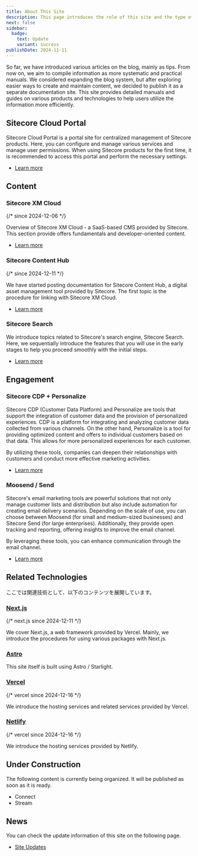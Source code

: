 ```yaml
---
title: About This Site
description: This page introduces the role of this site and the type of information it provides.
next: false
sidebar:
  badge:
    text: Update
    variant: success
publishDate: 2024-11-11
---
```



So far, we have introduced various articles on the blog, mainly as tips. From now on, we aim to compile information as more systematic and practical manuals. We considered expanding the blog system, but after exploring easier ways to create and maintain content, we decided to publish it as a separate documentation site. This site provides detailed manuals and guides on various products and technologies to help users utilize the information more efficiently.

## Sitecore Cloud Portal

Sitecore Cloud Portal is a portal site for centralized management of Sitecore products. Here, you can configure and manage various services and manage user permissions. When using Sitecore products for the first time, it is recommended to access this portal and perform the necessary settings.

- [Learn more](/en/cloud-portal/overview/)

## Content

### Sitecore XM Cloud <Badge text="新着" variant="note" />

{/* since 2024-12-06 */}

Overview of Sitecore XM Cloud - a SaaS-based CMS provided by Sitecore. This section provide offers fundamentals and developer-oriented content.

- [Learn more](/en/xmc/overview/)

### Sitecore Content Hub <Badge text="New" variant="note" />

{/* since 2024-12-11 */}

We have started posting documentation for Sitecore Content Hub, a digital asset management tool provided by Sitecore. The first topic is the procedure for linking with Sitecore XM Cloud.

- [Learn more](/en/ch/connect-for-content-hub/)

### Sitecore Search

We introduce topics related to Sitecore's search engine, Sitecore Search. Here, we sequentially introduce the features that you will use in the early stages to help you proceed smoothly with the initial steps.

- [Learn more](/en/search/overview/)

## Engagement

### Sitecore CDP + Personalize

Sitecore CDP (Customer Data Platform) and Personalize are tools that support the integration of customer data and the provision of personalized experiences. CDP is a platform for integrating and analyzing customer data collected from various channels. On the other hand, Personalize is a tool for providing optimized content and offers to individual customers based on that data. This allows for more personalized experiences for each customer.

By utilizing these tools, companies can deepen their relationships with customers and conduct more effective marketing activities.

- [Learn more](/en/cdp-personalize/overview/)

### Moosend / Send

Sitecore's email marketing tools are powerful solutions that not only manage customer lists and distribution but also include automation for creating email delivery scenarios. Depending on the scale of use, you can choose between Moosend (for small and medium-sized businesses) and Sitecore Send (for large enterprises). Additionally, they provide open tracking and reporting, offering insights to improve the email channel.

By leveraging these tools, you can enhance communication through the email channel.

- [Learn more](/en/send/overview/)

## Related Technologies <Badge text="Update" variant="note" />

ここでは関連技術として、以下のコンテンツを展開しています。

### [Next.js](/en/nextjs/overview/) <Badge text="New" variant="note" />

{/* next.js since 2024-12-11 */}

We cover Next.js, a web framework provided by Vercel. Mainly, we introduce the procedures for using various packages with Next.js.

### [Astro](/en/astro/starlight/)

This site itself is built using Astro / Starlight.

### [Vercel](/en/vercel/overview/) <Badge text="New" variant="note" />

{/* vercel since 2024-12-16 */}

We introduce the hosting services and related services provided by Vercel.

### [Netlify](/en/netlify/overview/) <Badge text="New" variant="note" />

{/* vercel since 2024-12-16 */}

We introduce the hosting services provided by Netlify.

## Under Construction

The following content is currently being organized. It will be published as soon as it is ready.

- Connect
- Stream

## News

You can check the update information of this site on the following page.

- [Site Updates](/update/)

